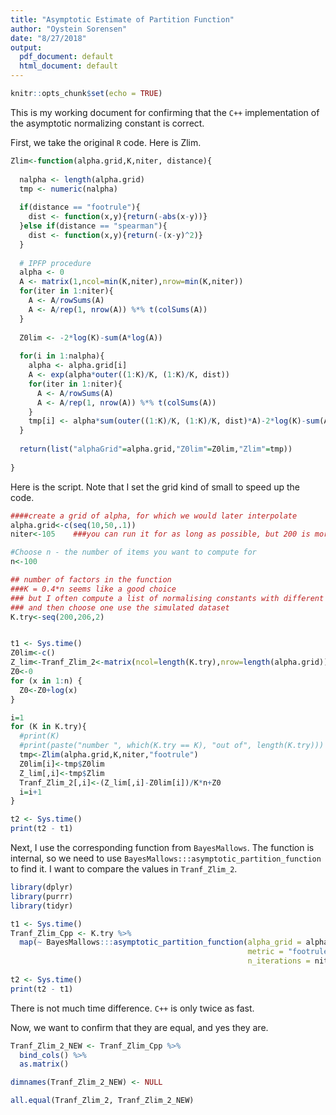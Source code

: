 ```yaml
---
title: "Asymptotic Estimate of Partition Function"
author: "Oystein Sorensen"
date: "8/27/2018"
output:
  pdf_document: default
  html_document: default
---
```


```r
knitr::opts_chunk$set(echo = TRUE)
```

This is my working document for confirming that the `C++` implementation of the asymptotic normalizing constant is correct.

First, we take the original `R` code. Here is Zlim.

```r
Zlim<-function(alpha.grid,K,niter, distance){
  
  nalpha <- length(alpha.grid)
  tmp <- numeric(nalpha)
  
  if(distance == "footrule"){
    dist <- function(x,y){return(-abs(x-y))}
  }else if(distance == "spearman"){
    dist <- function(x,y){return(-(x-y)^2)}
  }
  
  # IPFP procedure
  alpha <- 0
  A <- matrix(1,ncol=min(K,niter),nrow=min(K,niter))
  for(iter in 1:niter){
    A <- A/rowSums(A)
    A <- A/rep(1, nrow(A)) %*% t(colSums(A))
  }
  
  Z0lim <- -2*log(K)-sum(A*log(A))
  
  for(i in 1:nalpha){
    alpha <- alpha.grid[i]
    A <- exp(alpha*outer((1:K)/K, (1:K)/K, dist))
    for(iter in 1:niter){
      A <- A/rowSums(A)
      A <- A/rep(1, nrow(A)) %*% t(colSums(A))
    }
    tmp[i] <- alpha*sum(outer((1:K)/K, (1:K)/K, dist)*A)-2*log(K)-sum(A*log(A))
  }
  
  return(list("alphaGrid"=alpha.grid,"Z0lim"=Z0lim,"Zlim"=tmp))
  
}
```


Here is the script. Note that I set the grid kind of small to speed up the code.

```r

####create a grid of alpha, for which we would later interpolate
alpha.grid<-c(seq(10,50,.1)) 
niter<-105    ###you can run it for as long as possible, but 200 is more than enough

#Choose n - the number of items you want to compute for
n<-100

## number of factors in the function
###K = 0.4*n seems like a good choice
### but I often compute a list of normalising constants with different Ks
### and then choose one use the simulated dataset
K.try<-seq(200,206,2)


t1 <- Sys.time()
Z0lim<-c()
Z_lim<-Tranf_Zlim_2<-matrix(ncol=length(K.try),nrow=length(alpha.grid))
Z0<-0
for (x in 1:n) {
  Z0<-Z0+log(x)
}

i=1
for (K in K.try){
  #print(K)
  #print(paste("number ", which(K.try == K), "out of", length(K.try)))
  tmp<-Zlim(alpha.grid,K,niter,"footrule")
  Z0lim[i]<-tmp$Z0lim
  Z_lim[,i]<-tmp$Zlim
  Tranf_Zlim_2[,i]<-(Z_lim[,i]-Z0lim[i])/K*n+Z0
  i=i+1
}

t2 <- Sys.time()
print(t2 - t1)
```



Next, I use the corresponding function from `BayesMallows`. The function is internal, so we need to use `BayesMallows:::asymptotic_partition_function` to find it. I want to compare the values in `Tranf_Zlim_2`.

```r
library(dplyr)
library(purrr)
library(tidyr)

t1 <- Sys.time()
Tranf_Zlim_Cpp <- K.try %>% 
  map(~ BayesMallows:::asymptotic_partition_function(alpha_grid = alpha.grid,
                                                     metric = "footrule", K = .x,
                                                     n_iterations = niter, n_items = n))
  
t2 <- Sys.time()
print(t2 - t1)
```

There is not much time difference. `C++` is only twice as fast.

Now, we want to confirm that they are equal, and yes they are.

```r
Tranf_Zlim_2_NEW <- Tranf_Zlim_Cpp %>% 
  bind_cols() %>% 
  as.matrix()

dimnames(Tranf_Zlim_2_NEW) <- NULL
```



```r
all.equal(Tranf_Zlim_2, Tranf_Zlim_2_NEW)
```


